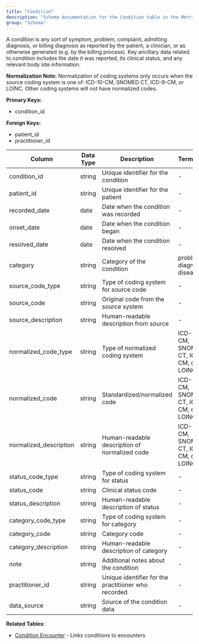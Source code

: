 ```yaml
---
title: "Condition"
description: "Schema documentation for the Condition table in the Metriport data model"
group: "Schema"
---
```


A condition is any sort of symptom, problem, complaint, admitting diagnosis, or billing diagnosis as reported by the patient, a clinician, or as otherwise generated (e.g. by the billing process). Key ancillary data related to condition includes the date it was reported, its clinical status, and any relevant body site information.

**Normalization Note:**
Normalization of coding systems only occurs when the source coding system is one of: ICD-10-CM, SNOMED CT, ICD-9-CM, or LOINC. Other coding systems will not have normalized codes.

**Primary Keys:**
* condition_id

**Foreign Keys:**
* patient_id
* practitioner_id

| Column | Data Type | Description | Terminology |
| ------ | --------- | ----------- | ----------- |
| condition_id | string | Unique identifier for the condition | - |
| patient_id | string | Unique identifier for the patient | - |
| recorded_date | date | Date when the condition was recorded | - |
| onset_date | date | Date when the condition began | - |
| resolved_date | date | Date when the condition resolved | - |
| category | string | Category of the condition | problem, diagnosis, disease |
| source_code_type | string | Type of coding system for source code | - |
| source_code | string | Original code from the source system | - |
| source_description | string | Human-readable description from source | - |
| normalized_code_type | string | Type of normalized coding system | ICD-10-CM, SNOMED CT, ICD-9-CM, or LOINC |
| normalized_code | string | Standardized/normalized code | ICD-10-CM, SNOMED CT, ICD-9-CM, or LOINC |
| normalized_description | string | Human-readable description of normalized code | ICD-10-CM, SNOMED CT, ICD-9-CM, or LOINC |
| status_code_type | string | Type of coding system for status | - |
| status_code | string | Clinical status code | - |
| status_description | string | Human-readable description of status | - |
| category_code_type | string | Type of coding system for category | - |
| category_code | string | Category code | - |
| category_description | string | Human-readable description of category | - |
| note | string | Additional notes about the condition | - |
| practitioner_id | string | Unique identifier for the practitioner who recorded | - |
| data_source | string | Source of the condition data | - |

**Related Tables:**
* [Condition Encounter](/medical-api/handling-data/schema/condition-encounter) - Links conditions to encounters
